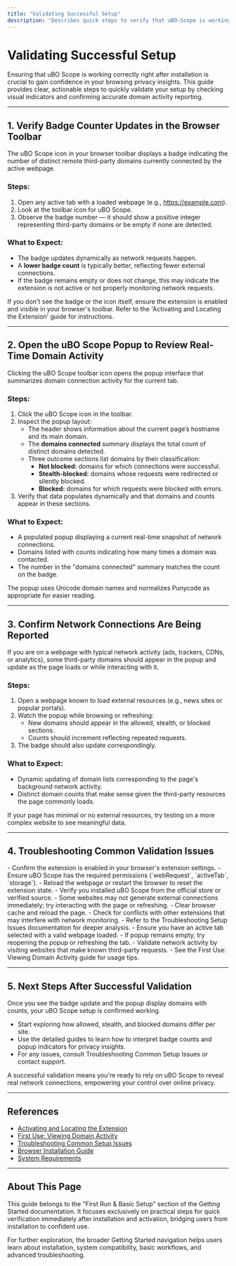 ```yaml
---
title: "Validating Successful Setup"
description: "Describes quick steps to verify that uBO-Scope is working as intended, such as confirming the badge updates, popup displays data, and connections are being reported. Encourages user confidence and early wins."
---
```


# Validating Successful Setup

Ensuring that uBO Scope is working correctly right after installation is crucial to gain confidence in your browsing privacy insights. This guide provides clear, actionable steps to quickly validate your setup by checking visual indicators and confirming accurate domain activity reporting.

---

## 1. Verify Badge Counter Updates in the Browser Toolbar

The uBO Scope icon in your browser toolbar displays a badge indicating the number of distinct remote third-party domains currently connected by the active webpage.

### Steps:
1. Open any active tab with a loaded webpage (e.g., https://example.com).
2. Look at the toolbar icon for uBO Scope.
3. Observe the badge number — it should show a positive integer representing third-party domains or be empty if none are detected.

### What to Expect:
- The badge updates dynamically as network requests happen.
- A **lower badge count** is typically better, reflecting fewer external connections.
- If the badge remains empty or does not change, this may indicate the extension is not active or not properly monitoring network requests.

<Tip>
If you don't see the badge or the icon itself, ensure the extension is enabled and visible in your browser's toolbar. Refer to the 'Activating and Locating the Extension' guide for instructions.
</Tip>

---

## 2. Open the uBO Scope Popup to Review Real-Time Domain Activity

Clicking the uBO Scope toolbar icon opens the popup interface that summarizes domain connection activity for the current tab.

### Steps:
1. Click the uBO Scope icon in the toolbar.
2. Inspect the popup layout:
   - The header shows information about the current page’s hostname and its main domain.
   - The **domains connected** summary displays the total count of distinct domains detected.
   - Three outcome sections list domains by their classification:
     - **Not blocked:** domains for which connections were successful.
     - **Stealth-blocked:** domains whose requests were redirected or silently blocked.
     - **Blocked:** domains for which requests were blocked with errors.
3. Verify that data populates dynamically and that domains and counts appear in these sections.

### What to Expect:
- A populated popup displaying a current real-time snapshot of network connections.
- Domains listed with counts indicating how many times a domain was contacted.
- The number in the "domains connected" summary matches the count on the badge.

<Note>
The popup uses Unicode domain names and normalizes Punycode as appropriate for easier reading.
</Note>

---

## 3. Confirm Network Connections Are Being Reported

If you are on a webpage with typical network activity (ads, trackers, CDNs, or analytics), some third-party domains should appear in the popup and update as the page loads or while interacting with it.

### Steps:
1. Open a webpage known to load external resources (e.g., news sites or popular portals).
2. Watch the popup while browsing or refreshing:
   - New domains should appear in the allowed, stealth, or blocked sections.
   - Counts should increment reflecting repeated requests.
3. The badge should also update correspondingly.

### What to Expect:
- Dynamic updating of domain lists corresponding to the page's background network activity.
- Distinct domain counts that make sense given the third-party resources the page commonly loads.

<Tip>
If your page has minimal or no external resources, try testing on a more complex website to see meaningful data.
</Tip>

---

## 4. Troubleshooting Common Validation Issues

<AccordionGroup title="Troubleshooting Common Validation Issues">
<Accordion title="No Badge or Popup Data Appears">
- Confirm the extension is enabled in your browser's extension settings.
- Ensure uBO Scope has the required permissions (`webRequest`, `activeTab`, `storage`).
- Reload the webpage or restart the browser to reset the extension state.
- Verify you installed uBO Scope from the official store or verified source.
</Accordion>

<Accordion title="Badge Count Does Not Update Correctly">
- Some websites may not generate external connections immediately; try interacting with the page or refreshing.
- Clear browser cache and reload the page.
- Check for conflicts with other extensions that may interfere with network monitoring.
- Refer to the Troubleshooting Setup Issues documentation for deeper analysis.
</Accordion>

<Accordion title="Popup Shows 'NO DATA' or Empty Sections">
- Ensure you have an active tab selected with a valid webpage loaded.
- If popup remains empty, try reopening the popup or refreshing the tab.
- Validate network activity by visiting websites that make known third-party requests.
- See the First Use: Viewing Domain Activity guide for usage tips.
</Accordion>
</AccordionGroup>

---

## 5. Next Steps After Successful Validation

Once you see the badge update and the popup display domains with counts, your uBO Scope setup is confirmed working.

- Start exploring how allowed, stealth, and blocked domains differ per site.
- Use the detailed guides to learn how to interpret badge counts and popup indicators for privacy insights.
- For any issues, consult Troubleshooting Common Setup Issues or contact support.

<Check>
A successful validation means you're ready to rely on uBO Scope to reveal real network connections, empowering your control over online privacy.
</Check>

---

## References

- [Activating and Locating the Extension](../first-run-and-setup/activating-extension.md)
- [First Use: Viewing Domain Activity](../first-run-and-setup/basic-usage-walkthrough.md)
- [Troubleshooting Common Setup Issues](../../getting-started/troubleshooting/common-issues.md)
- [Browser Installation Guide](../../getting-started/install-and-requirements/browser-installation.md)
- [System Requirements](../../getting-started/install-and-requirements/system-requirements.md)

---

## About This Page
This guide belongs to the "First Run & Basic Setup" section of the Getting Started documentation. It focuses exclusively on practical steps for quick verification immediately after installation and activation, bridging users from installation to confident use.

For further exploration, the broader Getting Started navigation helps users learn about installation, system compatibility, basic workflows, and advanced troubleshooting.